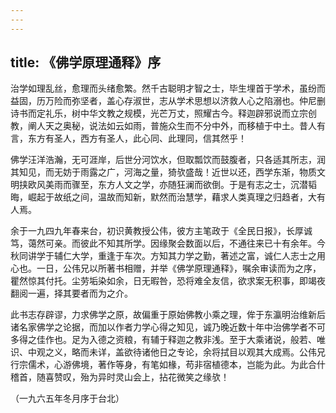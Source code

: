 ```yaml
---
---
---
```

title: 《佛学原理通释》序
---




治学如理乱丝，愈理而头绪愈繁。然千古聪明才智之士，毕生埋首于学术，虽纷而益固，历万险而弥坚者，盖心存淑世，志从学术思想以济救人心之陷溺也。仲尼删诗书而定礼乐，树中华文教之规模，光芒万丈，照耀古今。释迦辟邪说而立宗创教，阐人天之奥秘，说法如云如雨，普施众生而不分中外，而移植于中土。昔人有言，东方有圣人，西方有圣人，此心同、此理同，信其然乎！

佛学汪洋浩瀚，无可涯岸，后世分河饮水，但取瓢饮而鼓腹者，只各适其所志，润其知见，而无妨于雨露之广，河海之量，猗欤盛哉！近世以还，西学东渐，物质文明挟欧风美雨而骤至，东方人文之学，亦随狂澜而欲倒。于是有志之士，沉潜韬晦，崛起于故纸之间，温故而知新，默然而治慧学，藉求人类真理之归趋者，大有人焉。

余于一九四九年春来台，初识黄教授公伟，彼方主笔政于《全民日报》，长厚诚笃，蔼然可亲。而彼此不知其所学。因缘聚会数面以后，不通往来已十有余年。今秋同讲学于辅仁大学，重逢于车次。方知其力学之勤，著述之富，诚仁人志士之用心也。一日，公伟兄以所著书相赠，并举《佛学原理通释》，嘱余审读而为之序，瞿然惊其付托。尘劳垢染如余，日无暇咎，恐将难全友信，欲求案无积事，即竭夜翻阅一遍，择其要者而为之介。

此书志存辟谬，力求佛学之原，故偏重于原始佛教小乘之理，侔于东瀛明治维新后诸名家佛学之论据，而加以作者力学心得之知见，诚乃晚近数十年中治佛学者不可多得之佳作也。足为入德之资粮，有辅于释迦之教非浅。至于大乘诸说，般若、唯识、中观之义，略而未详，盖欲待诸他日之专论，余将拭目以观其大成焉。公伟兄行宗儒术，心游佛境，著作等身，有笔如椽，苟非宿植德本，岂能为此。为此合什稽首，随喜赞叹，殆为异时灵山会上，拈花微笑之缘欤！


（一九六五年冬月序于台北）